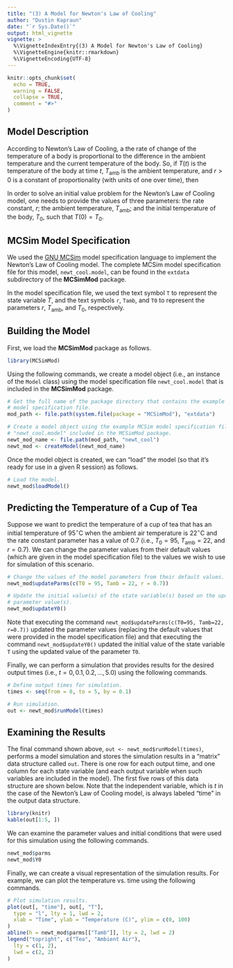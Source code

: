 ---
title: "(3) A Model for Newton's Law of Cooling"
author: "Dustin Kapraun"
date: "`r Sys.Date()`"
output: html_vignette
vignette: >
  %\VignetteIndexEntry{(3) A Model for Newton's Law of Cooling}
  %\VignetteEngine{knitr::rmarkdown}
  %\VignetteEncoding{UTF-8}
---

```{r setup, include=FALSE}
knitr::opts_chunk$set(
  echo = TRUE,
  warning = FALSE,
  collapse = TRUE,
  comment = "#>"
)
```

## Model Description

According to Newton's Law of Cooling, a the rate of change of the temperature of a body is proportional to the difference in the ambient temperature and the current temperature of the body. So, if $T(t)$ is the temperature of the body at time $t$, $T_\textrm{amb}$ is the ambient temperature, and $r>0$ is a constant of proportionality (with units of one over time), then
\begin{equation}
  \frac{\textrm{d}}{\textrm{d}t}T(t) = -r \left( T(t) - T_\textrm{amb} \right).
\end{equation}

In order to solve an initial value problem for the Newton's Law of Cooling model, one needs to provide the values of three parameters: the rate constant, $r$; the ambient temperature, $T_\textrm{amb}$; and the initial temperature of the body, $T_0$, such that $T(0) = T_0$.

## MCSim Model Specification

We used the [GNU MCSim](https://www.gnu.org/software/mcsim/) model specification language to implement the Newton's Law of Cooling model. The complete MCSim model specification file for this model, `newt_cool.model`, can be found in the `extdata` subdirectory of the **MCSimMod** package.

In the model specification file, we used the text symbol `T` to represent the state variable $T$, and the text symbols `r`, `Tamb`, and `T0` to represent the parameters $r$, $T_\textrm{amb}$, and $T_0$, respectively.

## Building the Model

First, we load the **MCSimMod** package as follows.
```{r}
library(MCSimMod)
```

Using the following commands, we create a model object (i.e., an instance of the `Model` class) using the model specification file `newt_cool.model` that is included in the **MCSimMod** package.
```{r, results='hide'}
# Get the full name of the package directory that contains the example MCSim
# model specification file.
mod_path <- file.path(system.file(package = "MCSimMod"), "extdata")

# Create a model object using the example MCSim model specification file
# "newt_cool.model" included in the MCSimMod package.
newt_mod_name <- file.path(mod_path, "newt_cool")
newt_mod <- createModel(newt_mod_name)
```

Once the model object is created, we can "load" the model (so that it's ready for use in a given R session) as follows.
```{r, results='hide'}
# Load the model.
newt_mod$loadModel()
```

## Predicting the Temperature of a Cup of Tea

Suppose we want to predict the temperature of a cup of tea that has an initial temperature of 95$^\circ$C when the ambient air temperature is 22$^\circ$C and the rate constant parameter has a value of 0.7 (i.e., $T_0 = 95$, $T_\textrm{amb} = 22$, and $r = 0.7$). We can change the parameter values from their default values (which are given in the model specification file) to the values we wish to use for simulation of this scenario. 
```{r, results='hide'}
# Change the values of the model parameters from their default values.
newt_mod$updateParms(c(T0 = 95, Tamb = 22, r = 0.7))

# Update the initial value(s) of the state variable(s) based on the updated
# parameter value(s).
newt_mod$updateY0()
```

Note that executing the command `newt_mod$updateParms(c(T0=95, Tamb=22, r=0.7))` updated the parameter values (replacing the default values that were provided in the model specification file) and that executing the command `newt_mod$updateY0()` updated the initial value of the state variable `T` using the updated value of the parameter `T0`.

Finally, we can perform a simulation that provides results for the desired output times (i.e., $t = 0, 0.1, 0.2, \ldots, 5.0$) using the following commands.
```{r, results='hide'}
# Define output times for simulation.
times <- seq(from = 0, to = 5, by = 0.1)

# Run simulation.
out <- newt_mod$runModel(times)
```

## Examining the Results

The final command shown above, `out <- newt_mod$runModel(times)`,  performs a model simulation and stores the simulation results in a "matrix" data structure called `out`. There is one row for each output time, and one column for each state variable (and each output variable when such variables are included in the model). The first five rows of this data structure are shown below. Note that the independent variable, which is $t$ in the case of the Newton's Law of Cooling model, is always labeled "time" in the output data structure.
```{r, echo=FALSE, results='asis'}
library(knitr)
kable(out[1:5, ])
```

We can examine the parameter values and initial conditions that were used for this simulation using the following commands.
```{r, echo=TRUE}
newt_mod$parms
newt_mod$Y0
```

Finally, we can create a visual representation of the simulation results. For example, we can plot the temperature vs. time using the following commands.
```{r, fig.dim=c(6, 4), fig.align='center'}
# Plot simulation results.
plot(out[, "time"], out[, "T"],
  type = "l", lty = 1, lwd = 2,
  xlab = "Time", ylab = "Temperature (C)", ylim = c(0, 100)
)
abline(h = newt_mod$parms[["Tamb"]], lty = 2, lwd = 2)
legend("topright", c("Tea", "Ambient Air"),
  lty = c(1, 2),
  lwd = c(2, 2)
)
```

